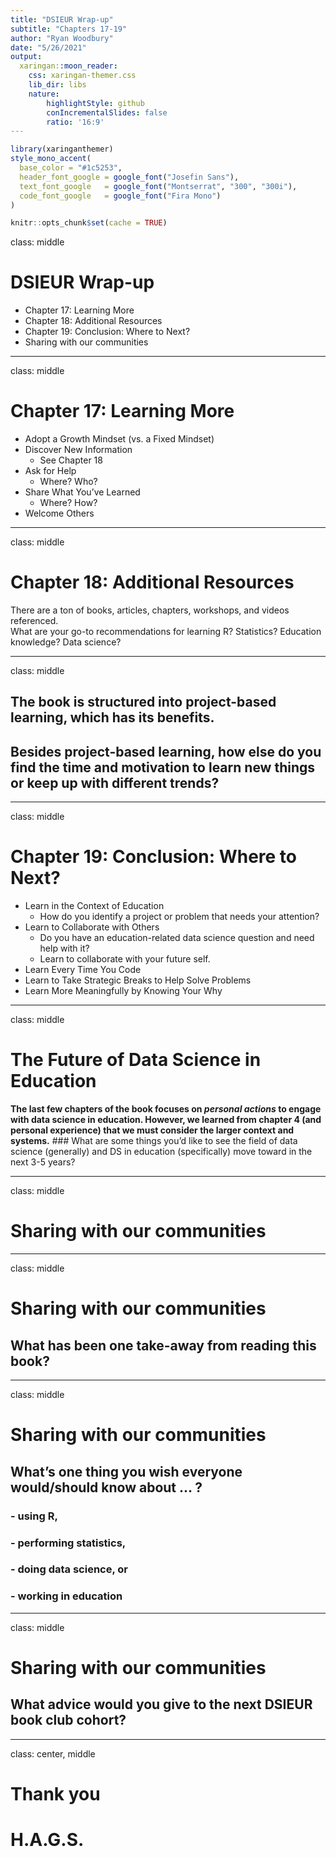 ```yaml
---
title: "DSIEUR Wrap-up"
subtitle: "Chapters 17-19"
author: "Ryan Woodbury"
date: "5/26/2021"
output: 
  xaringan::moon_reader:
    css: xaringan-themer.css
    lib_dir: libs
    nature:
        highlightStyle: github
        conIncrementalSlides: false
        ratio: '16:9'
---
```


```r
library(xaringanthemer)
style_mono_accent(
  base_color = "#1c5253",
  header_font_google = google_font("Josefin Sans"),
  text_font_google   = google_font("Montserrat", "300", "300i"),
  code_font_google   = google_font("Fira Mono")
)
```

```r
knitr::opts_chunk$set(cache = TRUE)
```


class: middle

# DSIEUR Wrap-up

- Chapter 17: Learning More
- Chapter 18: Additional Resources
- Chapter 19: Conclusion: Where to Next?
- Sharing with our communities

---

class: middle

# Chapter 17: Learning More
- Adopt a Growth Mindset (vs. a Fixed Mindset)
- Discover New Information
  - See Chapter 18
- Ask for Help
  - Where? Who?
- Share What You've Learned
  - Where? How?
- Welcome Others


---

class: middle

# Chapter 18: Additional Resources

There are a ton of books, articles, chapters, workshops, and videos referenced.  
What are your go-to recommendations for learning R? Statistics? Education knowledge? Data science?

---

class: middle

## The book is structured into project-based learning, which has its benefits.

## Besides project-based learning, how else do you find the time and motivation to learn new things or keep up with different trends?

---

class: middle

# Chapter 19: Conclusion: Where to Next?

- Learn in the Context of Education
  - How do you identify a project or problem that needs your attention?
- Learn to Collaborate with Others
  - Do you have an education-related data science question and need help with it?
  - Learn to collaborate with your future self.
- Learn Every Time You Code
- Learn to Take Strategic Breaks to Help Solve Problems
- Learn More Meaningfully by Knowing Your Why

---

class: middle

# The Future of Data Science in Education

**The last few chapters of the book focuses on _personal actions_ to engage with data science in education. However, we learned from chapter 4 (and personal experience) that we must consider the larger context and systems.**
### What are some things you'd like to see the field of data science (generally) and DS in education (specifically) move toward in the next 3-5 years?


---

class: middle

# Sharing with our communities

---

class: middle

# Sharing with our communities

## What has been one take-away from reading this book?

---

class: middle

# Sharing with our communities

## What's one thing you wish everyone would/should know about ... ?  
### - using R, 
### - performing statistics, 
### - doing data science, or 
### - working in education

---

class: middle

# Sharing with our communities

## What advice would you give to the next DSIEUR book club cohort?

---
class: center, middle

# Thank you

# H.A.G.S.